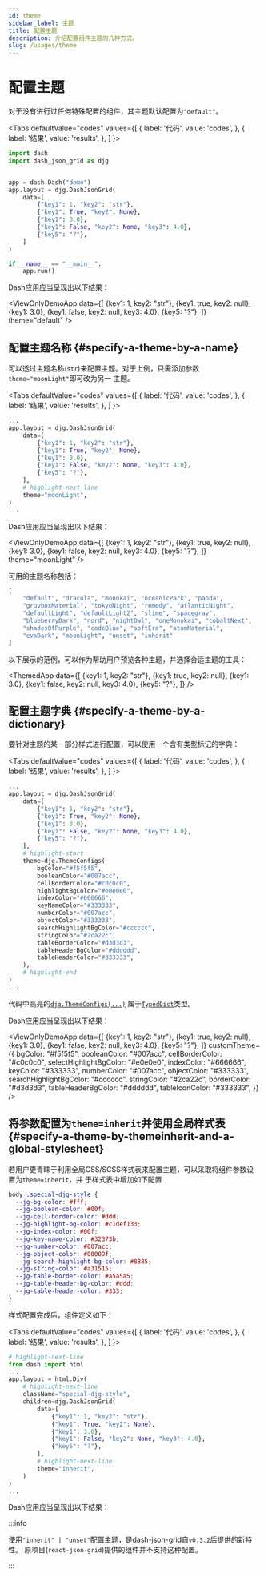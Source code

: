 ```yaml
---
id: theme
sidebar_label: 主题
title: 配置主题
description: 介绍配置组件主题的几种方式。
slug: /usages/theme
---
```




# 配置主题

对于没有进行过任何特殊配置的组件，其主题默认配置为`"default"`。

<Tabs
  defaultValue="codes"
  values={[
    { label: '代码', value: 'codes', },
    { label: '结果', value: 'results', },
  ]
}>

<TabItem value="codes">

```python title="not_themed_example.py" showLineNumbers
import dash
import dash_json_grid as djg


app = dash.Dash("demo")
app.layout = djg.DashJsonGrid(
    data=[
        {"key1": 1, "key2": "str"},
        {"key1": True, "key2": None},
        {"key1": 3.0},
        {"key1": False, "key2": None, "key3": 4.0},
        {"key5": "?"},
    ]
)

if __name__ == "__main__":
    app.run()
```

</TabItem>

<TabItem value="results">

Dash应用应当呈现出以下结果：

<ViewOnlyDemoApp
  data={[
    {key1: 1, key2: "str"},
    {key1: true, key2: null},
    {key1: 3.0},
    {key1: false, key2: null, key3: 4.0},
    {key5: "?"},
  ]}
  theme="default"
/>

</TabItem>

</Tabs>

## 配置主题名称 {#specify-a-theme-by-a-name}

可以透过主题名称(`str`)来配置主题。对于上例，只需添加参数`theme="moonLight"`即可改为另一
主题。

<Tabs
  defaultValue="codes"
  values={[
    { label: '代码', value: 'codes', },
    { label: '结果', value: 'results', },
  ]
}>

<TabItem value="codes">

```python showLineNumbers
...
app.layout = djg.DashJsonGrid(
    data=[
        {"key1": 1, "key2": "str"},
        {"key1": True, "key2": None},
        {"key1": 3.0},
        {"key1": False, "key2": None, "key3": 4.0},
        {"key5": "?"},
    ],
    # highlight-next-line
    theme="moonLight",
)
...
```

</TabItem>

<TabItem value="results">

Dash应用应当呈现出以下结果：

<ViewOnlyDemoApp
  data={[
    {key1: 1, key2: "str"},
    {key1: true, key2: null},
    {key1: 3.0},
    {key1: false, key2: null, key3: 4.0},
    {key5: "?"},
  ]}
  theme="moonLight"
/>

</TabItem>

</Tabs>

可用的主题名称包括：

```python
[
    "default", "dracula", "monokai", "oceanicPark", "panda",
    "gruvboxMaterial", "tokyoNight", "remedy", "atlanticNight",
    "defaultLight", "defaultLight2", "slime", "spacegray",
    "blueberryDark", "nord", "nightOwl", "oneMonokai", "cobaltNext",
    "shadesOfPurple", "codeBlue", "softEra", "atomMaterial",
    "evaDark", "moonLight", "unset", "inherit"
]
```

以下展示的范例，可以作为帮助用户预览各种主题，并选择合适主题的工具：

<ThemedApp
  data={[
    {key1: 1, key2: "str"},
    {key1: true, key2: null},
    {key1: 3.0},
    {key1: false, key2: null, key3: 4.0},
    {key5: "?"},
  ]}
/>

## 配置主题字典 {#specify-a-theme-by-a-dictionary}

要针对主题的某一部分样式进行配置，可以使用一个含有类型标记的字典：

<Tabs
  defaultValue="codes"
  values={[
    { label: '代码', value: 'codes', },
    { label: '结果', value: 'results', },
  ]
}>

<TabItem value="codes">

```python showLineNumbers
...
app.layout = djg.DashJsonGrid(
    data=[
        {"key1": 1, "key2": "str"},
        {"key1": True, "key2": None},
        {"key1": 3.0},
        {"key1": False, "key2": None, "key3": 4.0},
        {"key5": "?"},
    ],
    # highlight-start
    theme=djg.ThemeConfigs(
        bgColor="#f5f5f5",
        booleanColor="#007acc",
        cellBorderColor="#c0c0c0",
        highlightBgColor="#e0e0e0",
        indexColor="#666666",
        keyNameColor="#333333",
        numberColor="#007acc",
        objectColor="#333333",
        searchHighlightBgColor="#cccccc",
        stringColor="#2ca22c",
        tableBorderColor="#d3d3d3",
        tableHeaderBgColor="#dddddd",
        tableHeaderColor="#333333",
    ),
    # highlight-end
)
...
```

代码中高亮的[`djg.ThemeConfigs(...)`](../../apis/typehints/ThemeConfigs.mdx)
属于[`TypedDict`<IconExternalLink/>][link-typeddict]类型。

</TabItem>

<TabItem value="results">

Dash应用应当呈现出以下结果：

<ViewOnlyDemoApp
  data={[
    {key1: 1, key2: "str"},
    {key1: true, key2: null},
    {key1: 3.0},
    {key1: false, key2: null, key3: 4.0},
    {key5: "?"},
  ]}
  customTheme={{
    bgColor: "#f5f5f5",
    booleanColor: "#007acc",
    cellBorderColor: "#c0c0c0",
    selectHighlightBgColor: "#e0e0e0",
    indexColor: "#666666",
    keyColor: "#333333",
    numberColor: "#007acc",
    objectColor: "#333333",
    searchHighlightBgColor: "#cccccc",
    stringColor: "#2ca22c",
    borderColor: "#d3d3d3",
    tableHeaderBgColor: "#dddddd",
    tableIconColor: "#333333",
  }}
/>

</TabItem>

</Tabs>

## 将参数配置为`theme=inherit`并使用全局样式表 {#specify-a-theme-by-themeinherit-and-a-global-stylesheet}

若用户更青睐于利用全局CSS/SCSS样式表来配置主题，可以采取将组件参数设置为`theme=inherit`，并
于样式表中增加如下配置

```css
body .special-djg-style {
  --jg-bg-color: #fff;
  --jg-boolean-color: #00f;
  --jg-cell-border-color: #ddd;
  --jg-highlight-bg-color: #c1def133;
  --jg-index-color: #00f;
  --jg-key-name-color: #32373b;
  --jg-number-color: #007acc;
  --jg-object-color: #00009f;
  --jg-search-highlight-bg-color: #8885;
  --jg-string-color: #a31515;
  --jg-table-border-color: #a5a5a5;
  --jg-table-header-bg-color: #ddd;
  --jg-table-header-color: #333;
}
```

样式配置完成后，组件定义如下：

<Tabs
  defaultValue="codes"
  values={[
    { label: '代码', value: 'codes', },
    { label: '结果', value: 'results', },
  ]
}>

<TabItem value="codes">

```python showLineNumbers
# highlight-next-line
from dash import html
...
app.layout = html.Div(
    # highlight-next-line
    className="special-djg-style",
    children=djg.DashJsonGrid(
        data=[
            {"key1": 1, "key2": "str"},
            {"key1": True, "key2": None},
            {"key1": 3.0},
            {"key1": False, "key2": None, "key3": 4.0},
            {"key5": "?"},
        ],
        # highlight-next-line
        theme="inherit",
    )
)
...
```

</TabItem>

<TabItem value="results">

Dash应用应当呈现出以下结果：

<div className="special-djg-style">
  <ViewOnlyDemoApp
    data={[
      {key1: 1, key2: "str"},
      {key1: true, key2: null},
      {key1: 3.0},
      {key1: false, key2: null, key3: 4.0},
      {key5: "?"},
    ]}
    theme="inherit"
  />
</div>

</TabItem>

</Tabs>

:::info

使用`"inherit" | "unset"`配置主题，是dash-json-grid自`v0.3.2`后提供的新特性。
原项目(`react-json-grid`)提供的组件并不支持这种配置。

:::

[link-typeddict]:https://docs.python.org/3/library/typing.html#typing.TypedDict
